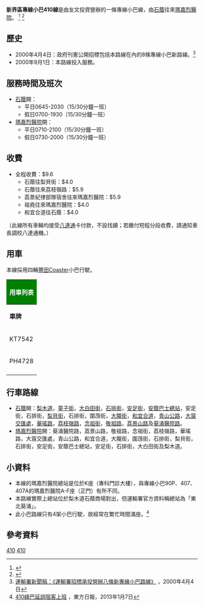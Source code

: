 {{公共汽車路線資訊
|路線名稱=新界區專線小巴410線
|代表圖像=NTMinibus410 LE8562.jpg
|代表圖像二=
|經營者=友文投資
|路線用車=[[豐田Coaster|豐田Coaster]]
|路綫資訊=
|起點站=[[石蔭|石蔭]]
|途經地點=[[安蔭邨|安蔭邨]]、[[石籬邨|石籬邨]]、[[大窩交匯處|大窩交匯處]]、[[荔景紀律部隊宿舍|荔景紀律部隊宿舍]]、[[祖堯邨|祖堯邨]]、[[葵涌醫院|葵涌醫院]]
|去程途經地點=
|回程途經地點=
|終點站=[[瑪嘉烈醫院|瑪嘉烈醫院]]
|路線性質=
|全程行駛里程=
|單程行駛里程=
|全程行車時間=8.4公里
|單程行車時間=
|服務時間=
|起點站服務時間=0645-2030（平日）<br/>0700-1930（假日）
|終點站服務時間=0710-2100（平日）<br/>0730-2000（假日）
|班次頻率=15-30分
|全程收費= $9.6
|分段收費站點=
|去程分段收費站點=見下面
|回程分段收費站點=見下面
|服務時間以外替代路線=
|主要競爭交通=[[九龙巴士32H线|九龙巴士32H线]]<br/>[[新界區專線小巴313缐|新界區專線小巴313缐]]<br/>[[新界區專線小巴407缐|新界區專線小巴407缐]]<br/>[[新界區專線小巴407缐|新界區專線小巴407A缐]]
|備註=
|走線圖=NTMinibus410 RtMap.png
}}

'''新界區專線小巴410線'''是由友文投資營辦的一條專線小巴線，由[[石蔭|石蔭]]往來[[瑪嘉烈醫院|瑪嘉烈醫院]]。
<ref>{{Cite web |url=http://www.681busterminal.com/version2/index.php?fi=a201&id=418 |title=681巴士總站 - 新界專線小巴410線 |access-date=2011-02-25 |archive-date=2020-08-05 |archive-url=https://web.archive.org/web/20200805140140/http://www.681busterminal.com/version2/index.php?fi=a201&id=418 |dead-url=no }}</ref>
<ref>{{Cite web |url=http://hketransport.td.gov.hk/ris_page/get_gmb_detail.php?route_id=2372&lang=TC |title=運輸署 - 新界區專線小巴410線 |access-date=2016-12-16 |archive-date=2018-09-29 |archive-url=https://web.archive.org/web/20180929104207/http://hketransport.td.gov.hk/ris_page/get_gmb_detail.php?route_id=2372&lang=TC |dead-url=no }}</ref>

==歷史==
*2000年4月4日：政府刊憲公開招標包括本路線在內的8條專線小巴新路線。<ref>[http://www.td.gov.hk/tc/publications_and_press_releases/press_releases/transport_department/index_id_601.html 運輸署新聞稿：《運輸署招標承投營辦八條新專線小巴路線》] {{Wayback|url=http://www.td.gov.hk/tc/publications_and_press_releases/press_releases/transport_department/index_id_601.html |date=20181026084624 }}，2000年4月4日</ref>
*2000年9月1日：本路線投入服務。

==服務時間及班次==
*[[石蔭|石蔭]]開：
**平日0645-2030（15/30分鐘一班）
**假日0700-1930（15/30分鐘一班）
*[[瑪嘉烈醫院|瑪嘉烈醫院]]開：
**平日0710-2100（15/30分鐘一班）
**假日0730-2000（15/30分鐘一班）

==收費==
*全程收費：$9.6
**石蔭往梨貝街：$4.0
**石蔭往來荔枝嶺路：$5.9
**荔景紀律部隊宿舍往來瑪嘉烈醫院：$5.9
**祖堯往來瑪嘉烈醫院：$4.0
**和宜合道往石蔭：$4.0

（此線所有車輛均接受[[八達通|八達通]]卡付款，不設找續；若繳付短程分段收費，請通知車長調校八達通機。）
==用車==
本線採用四輛[[豐田Coaster|豐田Coaster]]小巴行駛。
{|class="wikitable" style="text-align:center; font-size:12px;"
! colspan="3" style="background:green; color:white; font-size:16px" |用車列表
|-
| '''車牌''' || '''車種代號''' || '''備註'''
|-''''
| EM2653|| 2009年6DS ||
|-
| KT7542|| 2002年5LS ||
|-
| PH4728|| 2010年6LS ||
|-
|}

==行車路線==
*[[石蔭|石蔭]]開：[[梨木道|梨木道]]，[[童子街|童子街]]，[[大白田街|大白田街]]，[[石排街|石排街]]，[[安足街|安足街]]，[[安蔭巴士總站|安蔭巴士總站]]，安足街，石排街，[[梨貝街|梨貝街]]，石排街，圍乪街，[[大隴街|大隴街]]，[[和宜合道|和宜合道]]，[[青山公路|青山公路]]，[[大窩交匯處|大窩交匯處]]，[[華瑤路|華瑤路]]，[[荔枝嶺路|荔枝嶺路]]，[[念祖街|念祖街]]，[[敬祖路|敬祖路]]，[[荔景山路|荔景山路]]及[[葵涌醫院路|葵涌醫院路]]。
*[[瑪嘉烈醫院|瑪嘉烈醫院]]開：葵涌醫院路，荔景山路，敬祖路，念祖街，荔枝嶺路，華瑤路，大窩交匯處，青山公路，和宜合道，大隴街，圍乪街，石排街，梨貝街，石排街，安足街，安蔭巴士總站，安足街，石排街，大白田街及梨木道。

==小資料==
*本線的瑪嘉烈醫院總站是位於K座（專科門診大樓），與專線小巴90P、407、407A的瑪嘉烈醫院A-F座（正門）有所不同。
*本路線實際上總站位於梨木道石蔭商場對出，但運輸署官方資料稱總站為「東北葵涌」。
*此小巴路線只有4架小巴行駛，故經常在繁忙時間滿座。<ref>[http://orientaldaily.on.cc/cnt/news/20130107/mobile/odn-20130107-0107_00196_004.html 410綠巴延誤阻客上班] {{Wayback|url=http://orientaldaily.on.cc/cnt/news/20130107/mobile/odn-20130107-0107_00196_004.html |date=20200811092832 }}，東方日報，2013年1月7日</ref>

==參考資料==
{{reflist}}
{{友文投資}}
{{葵青區小巴路線列表}}

[[Category:新界區小巴路線|410]]
[[Category:葵青區小巴路線|410]]